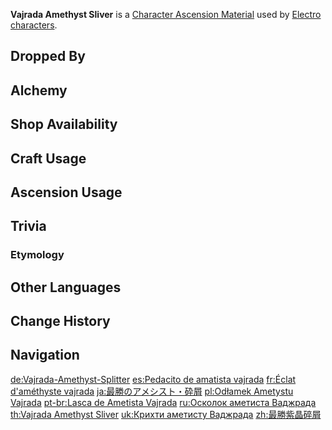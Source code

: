 {{Item Infobox
|id           = 104141
|image        = Item Vajrada Amethyst Sliver.png
|type         = Character Ascension Materials
|invCategory  = Character Development Items
|group        = Vajrada Amethyst
|group2       = Ascension Gems
|quality      = 2
|description  = Character Ascension Material.
|source1      = Dropped by [[Normal Bosses]] and [[Weekly Bosses]]
|source2      = [[Alchemy]]
|source3      = {{Sold By}}
|source4      = [[Commission]] Bonus Rewards
|source5      = [[Parametric Transformer]]
}}
'''Vajrada Amethyst Sliver''' is a [[Character Ascension Material]] used by [[Electro]] [[characters]].

==Dropped By==
{{Dropped By}}

==Alchemy==
{{Recipe
|type = Converting
|Agnidus Agate Sliver = 1
|Dust of Azoth = 1
|sort = Agnidus Agate Sliver;Dust of Azoth
}}
{{Recipe
|type = Converting
|Varunada Lazurite Sliver = 1
|Dust of Azoth = 1
|sort = Varunada Lazurite Sliver;Dust of Azoth
}}
{{Recipe
|type = Converting
|Nagadus Emerald Sliver = 1
|Dust of Azoth = 1
|sort = Nagadus Emerald Sliver;Dust of Azoth
}}
{{Recipe
|type = Converting
|Vayuda Turquoise Sliver = 1
|Dust of Azoth = 1
|sort = Vayuda Turquoise Sliver;Dust of Azoth
}}
{{Recipe
|type = Converting
|Shivada Jade Sliver = 1
|Dust of Azoth = 1
|sort = Shivada Jade Sliver;Dust of Azoth
}}
{{Recipe
|type = Converting
|Prithiva Topaz Sliver = 1
|Dust of Azoth = 1
|sort = Prithiva Topaz Sliver;Dust of Azoth
}}

==Shop Availability==
{{Shop Availability|currency=[[Sigil]]}}

==Craft Usage==
{{Craft Usage}}

==Ascension Usage==
{{Ascension Usage}}

==Trivia==
===Etymology===
{{Transclude|Vajrada Amethyst|Etymology}}

==Other Languages==
{{Other Languages
|en      = Vajrada Amethyst Sliver
|zhs     = 最胜紫晶碎屑
|zhs_rm  = Zuìshèng Zǐjīng Suìxiè
|zht     = 最勝紫晶碎屑
|zht_rm  = Zuìshèng Zǐjīng Suìxiè
|zh_tl   = {{w|Clastic}} of All-Surpassing Amethyst
|ja      = 最勝のアメシスト・砕屑
|ja_rm   = Saishou no Ameshisuto - Saisetsu
|ja_tl   = 
|ko      = 승리의 자수정 가루
|ko_rm   = Seungri-ui Jasujeong Garu
|ko_tl   = Amethyst Powder of Victory
|es      = Pedacito de amatista vajrada
|es_tl   = Vajrada Amethyst Nibble
|fr      = Éclat d'améthyste vajrada
|fr_tl   = Vajrada Amethyst Sliver
|ru      = Осколок аметиста Ваджрада
|ru_tl   = Vajrada Amethyst Sliver
|th      = Vajrada Amethyst Sliver
|vi      = Vụn Tử Tinh Thắng Lợi
|vi_tl   = 
|de      = Vajrada-Amethyst-Splitter
|de_tl   = Vajrada Amethyst Sliver
|id      = Vajrada Amethyst Sliver
|pt      = Lasca de Ametista Vajrada
|pt_tl   = 
|tr      = Vajrada Ametisti Tozu
|tr_tl   = 
|it      = Scheggia d'ametista Vajrada
|it_tl   = 
}}

==Change History==
{{Change History|1.0}}

==Navigation==
{{Development Item Navbox|Character Ascension Materials}}

[[de:Vajrada-Amethyst-Splitter]]
[[es:Pedacito de amatista vajrada]]
[[fr:Éclat d'améthyste vajrada]]
[[ja:最勝のアメシスト・砕屑]]
[[pl:Odłamek Ametystu Vajrada]]
[[pt-br:Lasca de Ametista Vajrada]]
[[ru:Осколок аметиста Ваджрада]]
[[th:Vajrada Amethyst Sliver]]
[[uk:Крихти аметисту Ваджрада]]
[[zh:最勝紫晶碎屑]]